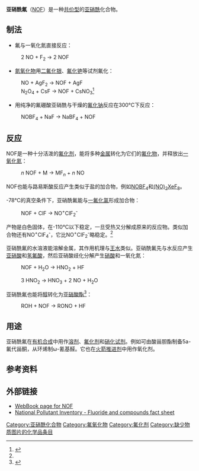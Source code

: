 {{chembox
| verifiedrevid = 400328723
|   Name = 亚硝酰氟
|   ImageFile = Nitrosyl-fluoride-2D-dimensions.png
<!-- | ImageSize = 200px -->
|   ImageName = Nitrosyl fluoride
|   ImageFile1 = Nitrosyl-fluoride-3D-balls.png
<!-- | ImageSize1 = 200px  -->
|   ImageName1 = Nitrosyl fluoride
|   IUPACName = Nitrosyl fluoride
|   OtherNames = 亚硝基氟<br />氟氧化氮
| Section1 = {{Chembox Identifiers
| Abbreviations = NOF{{Citation needed|date=2012年4月}}
| CASNo = 7789-25-5
| CASNo_Ref = {{cascite|correct|??}}
| PubChem = 123261
| ChemSpiderID = 109874
| ChemSpiderID_Ref = {{chemspidercite|correct|chemspider}}
| EINECS = 232-153-6
| SMILES = FN=O
| StdInChI = 1S/FNO/c1-2-3
| StdInChI_Ref = {{stdinchicite|correct|chemspider}}
| StdInChIKey = ZEIYBPGWHWECHV-UHFFFAOYSA-N
| StdInChIKey_Ref = {{stdinchicite|correct|chemspider}}
  }}
| Section2 = {{Chembox Properties
|   Formula = NOF
|   MolarMass = 49.0045
|   Appearance = 无色气体<br>含杂质时为蓝色
|   Density = 1.719 g/cm<sup>3</sup> (固) <br> 1.326 g/mL (液) <br> 2.657 g/L (气)
|   Solubility = 反应
|   MeltingPt = -166°C (107.15 K)
|   BoilingPt = -72.4°C (200.75 K)
  }}
| Section3 = {{Chembox Structure
|   MolShape = 
|   CrystalStruct = 
|   Dipole =
  }}
| Section7 = {{Chembox Hazards
|   ExternalMSDS =
|   MainHazards = 
|   FlashPt =
|   RPhrases = 
|   SPhrases = 
  }}
| Section8 = {{Chembox Related
|   OtherAnions = [[亚硝酰氯|亚硝酰氯]]、[[亚硝酰溴|亚硝酰溴]]
|   OtherCations = [[硝酰氟|硝酰氟]]、[[亚硫酰氟|亚硫酰氟]]
  }}
}}

'''亚硝酰氟'''（[[氮|N]][[氧|O]][[氟|F]]）是一种[[共价键|共价型]]的[[亚硝酰|亚硝酰]]化合物。

== 制法 ==
*氟与一氧化氮直接反应：

:2 NO + F<sub>2</sub> → 2 NOF

*[[氮氧化物|氮氧化物]]用[[二氟化银|二氟化银]]、[[氟化铯|氟化铯]]等试剂氟化：

:NO + AgF<sub>2</sub> → NOF + AgF
:N<sub>2</sub>O<sub>4</sub> + CsF → NOF + CsNO<sub>3</sub><ref name="无机化学丛书">{{cite book|title=《无机化学丛书》第四卷：氮、磷、砷分族|pages=P162-163|author=张青莲|isbn=7-03-002238-6|location=北京|publisher=科学出版社}}</ref>

*用纯净的氟硼酸亚硝酰与干燥的[[氟化钠|氟化钠]]反应在300°C下反应：

:NOBF<sub>4</sub> + NaF → NaBF<sub>4</sub> + NOF

== 反应 ==
NOF是一种十分活泼的[[氟化剂|氟化剂]]，能将多种[[金属|金属]]转化为它们的[[氟化物|氟化物]]，并释放出[[一氧化氮|一氧化氮]]：

:''n'' NOF + M → MF<sub>''n''</sub> + ''n'' NO

NOF也能与路易斯酸反应产生类似于盐的加合物，例如[[氟硼酸亚硝酰|NOBF<sub>4</sub>]]和[[八氟合氙(VI)酸亚硝酰|(NO)<sub>2</sub>XeF<sub>8</sub>]]。

-78°C的真空条件下，亚硝酰氟能与[[一氟化氯|一氟化氯]]形成加合物：
:NOF + ClF → NO<sup>+</sup>ClF<sub>2</sub><sup>-</sup>

产物是白色固体，在-110°C以下稳定，一旦受热又分解成原来的反应物。类似加合物还有NO<sup>+</sup>ClF<sub>4</sub><sup>-</sup>，它比NO<sup>+</sup>ClF<sub>2</sub><sup>-</sup>略稳定。<ref name="无机化学丛书"/>

亚硝酰氟的水溶液能溶解金属，其作用机理与[[王水|王水]]类似。亚硝酰氟先与水反应产生[[亚硝酸|亚硝酸]]和[[氢氟酸|氢氟酸]]，然后亚硝酸歧化分解产生[[硝酸|硝酸]]和一氧化氮：

:NOF + H<sub>2</sub>O → HNO<sub>2</sub> + HF

:3 HNO<sub>2</sub> → HNO<sub>3</sub> + 2 NO + H<sub>2</sub>O

亚硝酰氟也能将[[醇|醇]]转化为[[亚硝酸酯|亚硝酸酯]]<ref>{{Greenwood&Earnshaw}}</ref>：

:ROH + NOF → RONO + HF

== 用途 ==
亚硝酰氟在[[有机合成|有机合成]]中用作[[溶剂|溶剂]]、[[氟化剂|氟化剂]]和[[硝化试剂|硝化试剂]]。例如可由酸甾胆酯制备5a-氟代甾酮，从环烯制ω-氰基醛。它也在[[火箭推进剂|火箭推进剂]]中用作氧化剂。

== 参考资料 ==
{{Reflist}}

== 外部链接 ==
* [http://webbook.nist.gov/cgi/cbook.cgi?ID=C7789255 WebBook page for NOF]{{Wayback|url=http://webbook.nist.gov/cgi/cbook.cgi?ID=C7789255 |date=20190222014617 }}
* [https://web.archive.org/web/20060116134617/http://www.npi.gov.au/database/substance-info/profiles/44.html National Pollutant Inventory - Fluoride and compounds fact sheet]

[[Category:亚硝酰化合物|Category:亚硝酰化合物]]
[[Category:氟氧化物|Category:氟氧化物]]
[[Category:氟化剂|Category:氟化剂]]
[[Category:缺少物质图片的化学品条目|Category:缺少物质图片的化学品条目]]